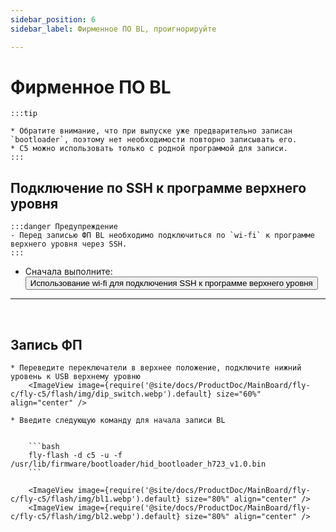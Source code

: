 ```yaml
---
sidebar_position: 6
sidebar_label: Фирменное ПО BL, проигнорируйте

---
```







# Фирменное ПО BL

    :::tip

    * Обратите внимание, что при выпуске уже предварительно записан `bootloader`, поэтому нет необходимости повторно записывать его.
    * C5 можно использовать только с родной программой для записи.
    :::

## Подключение по SSH к программе верхнего уровня

    :::danger Предупреждение
    - Перед записью ФП BL необходимо подключиться по `wi-fi` к программе верхнего уровня через SSH.
    :::

 * Сначала выполните: <Button variant="contained" disableElevation component="a" rel="noopener" href="/docs/ProductDoc/MainBoard/fly-c/fly-c5/ssh#использование-wifi-для-подключения-ssh-к-программе-верхнего-уровня">Использование wi-fi для подключения SSH к программе верхнего уровня</Button>
 ---
 <br/>

## Запись ФП


    * Переведите переключатели в верхнее положение, подключите нижний уровень к USB верхнему уровню
        <ImageView image={require('@site/docs/ProductDoc/MainBoard/fly-c/fly-c5/flash/img/dip_switch.webp').default} size="60%" align="center" />

    * Введите следующую команду для начала записи BL


        ```bash
        fly-flash -d c5 -u -f /usr/lib/firmware/bootloader/hid_bootloader_h723_v1.0.bin
        ```

        <ImageView image={require('@site/docs/ProductDoc/MainBoard/fly-c/fly-c5/flash/img/bl1.webp').default} size="80%" align="center" />
        <ImageView image={require('@site/docs/ProductDoc/MainBoard/fly-c/fly-c5/flash/img/bl2.webp').default} size="80%" align="center" />
